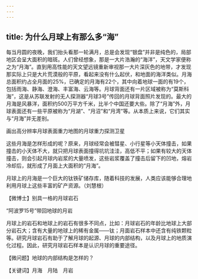 ```yaml
---
---
---
```

title: 为什么月球上有那么多“海”
---




每当月圆的夜晚，我们抬头看那一轮满月，总是会发现“银盘”并非是纯色的，局部地区会呈大面积的暗斑。人们曾经想象，那是一大片浩瀚的“海洋”，天文学家便称之为“月海”。直到用高性能的天文望远镜重新审视那一大片深灰色的地带，才发现那实际上只是大片荒漠般的平原，看起来没有什么起伏，和地面的海洋类似。月海总面积约占全月面的25%，已确定的月海有22个，其中向着地球一面的有19个，包括雨海、静海、澄海、丰富海、云海等。月球背面还有一片区域被称为“莫斯科海”，这是从苏联发射的无人探测器“月球3号”传回的月球背面照片发现的。最大的月海是风暴洋，面积约500万平方千米，比半个中国还要大些。除了“月海”外，月球表面还有一些平原被称为“月湖”、“月沼”和“月湾”等。从本质上来说，它们其实与“月海”并无差别。

画出高分辨率月球表面重力地图的月球重力探测卫星



这些月海是怎样形成的呢？原来，月球经常会被彗星、小行星等小天体撞击，如果撞击的小天体不大，就只把月球表面撞得坑坑洼洼，高低不平；如果有较大的天体撞击，则会引起月球内岩浆的大量喷发，这些岩浆覆盖了撞击后留下的凹地，熔岩冷却后，就形成了月面上大面积的“月海”。

月球上的月海是一个巨大的钛铁矿储存库，随着科技的发展，人类应该能够合理地利用月球上这些丰富的矿产资源。（刘慧根）





【微博士】别具一格的月球岩石

“阿波罗15号”带回地球的月岩



月球上的岩石和地球上的岩石有很多不同点，比如：月球岩石的年龄比地球上大部分岩石大；含有大量的地球上的稀有金属——钛；月面岩石样本中还含有纯铁颗粒等。研究月球岩石有助于了解月球的起源、月球的内部结构，以及月球上的地质演化过程。因此，研究月球岩石样本是认识月球的重要途径。

【微问题】地球的内部结构是怎样的？

【关键词】月海　月陆　月岩
